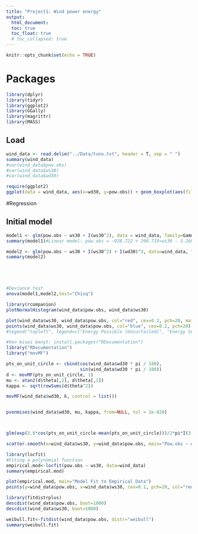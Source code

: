 ```yaml
---
title: "Project1: Wind power energy"
output: 
  html_document:
  toc: true
  toc_float: true
  # toc_collapsed: true
---
```


```r
knitr::opts_chunk$set(echo = TRUE)
```


# Packages

```r
library(dplyr)
library(tidyr)
library(ggplot2)
library(GGally)
library(magrittr)
library(MASS)
```


## Load
```r
wind_data <- read.delim("../Data/tuno.txt", header = T, sep = " ")
summary(wind_data)
#var(wind_data$pow.obs)
#var(wind_data$ws30)
#var(wind_data$wd30)

require(ggplot2)
ggplot(data = wind_data, aes(x=wd30, y=pow.obs)) + geom_boxplot(aes(fill=Label))
```


#Regression 

## Initial model
```r
model1 <- glm(pow.obs ~ ws30 + I(ws30^2), data = wind_data, family=Gamma)
summary(model1)#Linear model: pow.obs = −928.722 + 290.719∗ws30 - 3.268*ws30^2

model2 <- glm(pow.obs ~ ws30 + I(ws30^2) + I(wd30)^3, data=wind_data, family=Gamma)
summary(model2)





#Deviance test 
anova(model1,model2,test="Chisq")

```

```r
library(rcompanion)
plotNormalHistogram(wind_data$pow.obs, wind_data$ws30)
```

```r
plot(wind_data$ws30, wind_data$pow.obs, col="red", cex=0.2, pch=20, main="Power observations as a function of wind speed 30", xlab="Windspeed (m/s)", ylab="Average daily wind power production (kW)")
points(wind_data$ws30, wind_data$pow.obs, col="blue", cex=0.2, pch=20)
#legend("topleft", legend=c("Energy Possible (Uncurtailed)", "Energy Sentout (Curtailed)"), col=c("red", "green"), pch=20)

```
```r
#Von mises benyt: install.packages("RDocumentation")
library("RDocumentation")
library("movMF")

pts_on_unit_circle <- cbind(cos(wind_data$wd30 * pi / 180), 
                            sin(wind_data$wd30 * pi / 180))
d <- movMF(pts_on_unit_circle, 1)
mu <- atan2(d$theta[,2], d$theta[,1])
kappa <- sqrt(rowSums(d$theta^2))

movMF(wind_data$wd30, k, control = list())


pvonmises(wind_data$wd30, mu, kappa, from=NULL, tol = 1e-020)



glm(exp(3.6*cos(pts_on_unit_circle-mean(pts_on_unit_circle)))/2*pi*I(3.6), data=wind_data)
```


```r
scatter.smooth(x=wind_data$ws30, y=wind_data$pow.obs, main="Pow.obs ~ wind speed") #scatterplot
```
```r
library(locfit)
#Fiting a polynomial function
empirical.mod<-locfit(pow.obs ~ ws30, data=wind_data)
summary(empirical.mod)
```

```r
plot(empirical.mod, main="Model Fit to Empirical Data")
points(y=wind_data$pow.obs, x=wind_data$ws30, cex=0.1, pch=20, col="red")
```
```r
library(fitdistrplus)
descdist(wind_data$pow.obs, boot=1000)
descdist(wind_data$ws30, boot=1000) 
```
```r
weibull.fit<-fitdist(wind_data$pow.obs, distr="weibull")
summary(weibull.fit)
```

